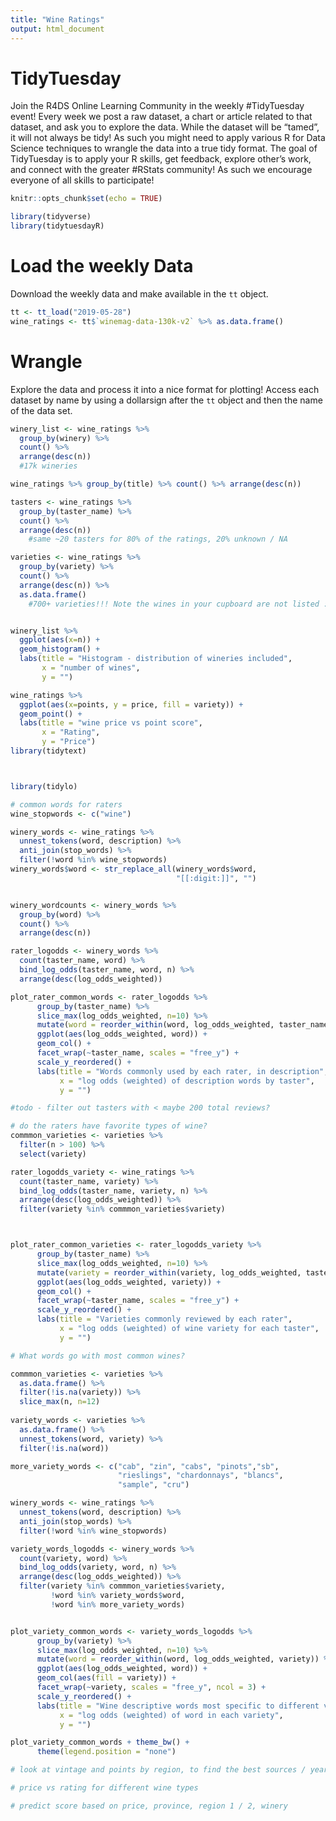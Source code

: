```yaml
---
title: "Wine Ratings"
output: html_document
---
```


# TidyTuesday

Join the R4DS Online Learning Community in the weekly #TidyTuesday event!
Every week we post a raw dataset, a chart or article related to that dataset, and ask you to explore the data.
While the dataset will be “tamed”, it will not always be tidy! As such you might need to apply various R for Data Science techniques to wrangle the data into a true tidy format.
The goal of TidyTuesday is to apply your R skills, get feedback, explore other’s work, and connect with the greater #RStats community!
As such we encourage everyone of all skills to participate!

```r

knitr::opts_chunk$set(echo = TRUE)

library(tidyverse)
library(tidytuesdayR)

```

# Load the weekly Data

Download the weekly data and make available in the `tt` object.

```r
tt <- tt_load("2019-05-28")
wine_ratings <- tt$`winemag-data-130k-v2` %>% as.data.frame()
```


# Wrangle

Explore the data and process it into a nice format for plotting! Access each dataset by name by using a dollarsign after the `tt` object and then the name of the data set.

```r


winery_list <- wine_ratings %>% 
  group_by(winery) %>%
  count() %>%
  arrange(desc(n))
  #17k wineries

wine_ratings %>% group_by(title) %>% count() %>% arrange(desc(n))

tasters <- wine_ratings %>%
  group_by(taster_name) %>%
  count() %>%
  arrange(desc(n))
    #same ~20 tasters for 80% of the ratings, 20% unknown / NA

varieties <- wine_ratings %>%
  group_by(variety) %>%
  count() %>%
  arrange(desc(n)) %>%
  as.data.frame()
    #700+ varieties!!! Note the wines in your cupboard are not listed :|


winery_list %>% 
  ggplot(aes(x=n)) + 
  geom_histogram() + 
  labs(title = "Histogram - distribution of wineries included",
       x = "number of wines",
       y = "")

wine_ratings %>% 
  ggplot(aes(x=points, y = price, fill = variety)) + 
  geom_point() + 
  labs(title = "wine price vs point score",
       x = "Rating",
       y = "Price")
library(tidytext)




```

``` r
library(tidylo)

# common words for raters
wine_stopwords <- c("wine")

winery_words <- wine_ratings %>% 
  unnest_tokens(word, description) %>%
  anti_join(stop_words) %>%
  filter(!word %in% wine_stopwords)
winery_words$word <- str_replace_all(winery_words$word, 
                                     "[[:digit:]]", "")


winery_wordcounts <- winery_words %>%
  group_by(word) %>%
  count() %>%
  arrange(desc(n))

rater_logodds <- winery_words %>%
  count(taster_name, word) %>%
  bind_log_odds(taster_name, word, n) %>%
  arrange(desc(log_odds_weighted))

plot_rater_common_words <- rater_logodds %>%
      group_by(taster_name) %>%
      slice_max(log_odds_weighted, n=10) %>%
      mutate(word = reorder_within(word, log_odds_weighted, taster_name)) %>%
      ggplot(aes(log_odds_weighted, word)) + 
      geom_col() + 
      facet_wrap(~taster_name, scales = "free_y") + 
      scale_y_reordered() + 
      labs(title = "Words commonly used by each rater, in description",
           x = "log odds (weighted) of description words by taster",
           y = "")

#todo - filter out tasters with < maybe 200 total reviews?
```

```r

# do the raters have favorite types of wine? 
commmon_varieties <- varieties %>%
  filter(n > 100) %>%
  select(variety)

rater_logodds_variety <- wine_ratings %>%
  count(taster_name, variety) %>%
  bind_log_odds(taster_name, variety, n) %>%
  arrange(desc(log_odds_weighted)) %>%
  filter(variety %in% commmon_varieties$variety)



plot_rater_common_varieties <- rater_logodds_variety %>%
      group_by(taster_name) %>%
      slice_max(log_odds_weighted, n=10) %>%
      mutate(variety = reorder_within(variety, log_odds_weighted, taster_name)) %>%
      ggplot(aes(log_odds_weighted, variety)) + 
      geom_col() + 
      facet_wrap(~taster_name, scales = "free_y") + 
      scale_y_reordered() + 
      labs(title = "Varieties commonly reviewed by each rater",
           x = "log odds (weighted) of wine variety for each taster",
           y = "")
```

```r
# What words go with most common wines?

commmon_varieties <- varieties %>% 
  as.data.frame() %>%
  filter(!is.na(variety)) %>%
  slice_max(n, n=12)
  
variety_words <- varieties %>% 
  as.data.frame() %>%
  unnest_tokens(word, variety) %>%
  filter(!is.na(word))

more_variety_words <- c("cab", "zin", "cabs", "pinots","sb",
                        "rieslings", "chardonnays", "blancs", 
                        "sample", "cru")

winery_words <- wine_ratings %>% 
  unnest_tokens(word, description) %>%
  anti_join(stop_words) %>%
  filter(!word %in% wine_stopwords)

variety_words_logodds <- winery_words %>%
  count(variety, word) %>%
  bind_log_odds(variety, word, n) %>%
  arrange(desc(log_odds_weighted)) %>%
  filter(variety %in% commmon_varieties$variety,
         !word %in% variety_words$word, 
         !word %in% more_variety_words)


plot_variety_common_words <- variety_words_logodds %>%
      group_by(variety) %>%
      slice_max(log_odds_weighted, n=10) %>%
      mutate(word = reorder_within(word, log_odds_weighted, variety)) %>%
      ggplot(aes(log_odds_weighted, word)) + 
      geom_col(aes(fill = variety)) + 
      facet_wrap(~variety, scales = "free_y", ncol = 3) + 
      scale_y_reordered() + 
      labs(title = "Wine descriptive words most specific to different varieties",
           x = "log odds (weighted) of word in each variety",
           y = "")

plot_variety_common_words + theme_bw() + 
      theme(legend.position = "none")

```

```r
# look at vintage and points by region, to find the best sources / years
```

```r
# price vs rating for different wine types
```

```r
# predict score based on price, province, region 1 / 2, winery

```

